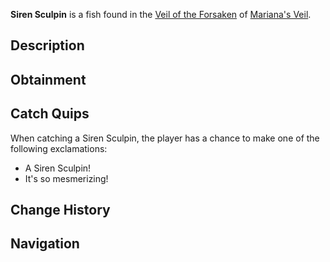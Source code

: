{{FishInfobox
|image          = Siren Sculpin.png
|rarity         = Rare
|sea            = First Sea
|location       = [[Veil of the Forsaken]]
|sublocation    = 
|sources        = Fishing Rod
|radar_location = 
|prog_speed     = -50
|xp             = 1450
|weather        = Windy
|time           = 
|season         = 
|bait           = Squid
|base_weight    = 250
|base_value     = 4000
|weight_range   = 160
|base_chance    = 10
|base_resil     = 30
}}
'''Siren Sculpin''' is a {{Rarity|Rare}} fish found in the [[Veil of the Forsaken]] of [[Mariana's Veil]].

== Description ==
{{Description|A small, glowing fish with a hypnotic pattern on its scales.|Bestiary Entry}}

== Obtainment ==
{{Description|Typically found alone, where wind is fierce.|Bestiary Hint}}
{{Fish Availability|
Mariana's Veil/Scylla Hunt
Mariana's Veil/Veil of the Forsaken
|top_rods      = 
Leviathan's Fang Rod\125672.94\274460.92;
Ethereal Prism Rod\114679.27\177518.19;
Seraphic Rod\109962.57\179436.47;
No-Life Rod\105550.24\185368.47;
Tempest Rod\103781.39\176981.48;
Plastic Rod\94652.93\161533.49;
Buddy Bond Rod\76125.34\110093.92;
Krampus's Rod\103493.88\119027.27;
Trident Rod\99223.97\252395.22;
Free Spirit Rod\97054.13\246875.81;
Firefly Rod\83349.76\245645.46;
Fast Rod\75777.78\239449.46;
Lucky Rod\69349.96\157562.02;
Long Rod\66690.23\179287.1;
Brick Built Rod\65677.6\177832.37;
Rod Of The Forgotten Fang\101353.53\171001.96;
Challenger's Rod\97068.4\174274.6;
Rod Of The Exalted One\89556.25\147401.77;
Rod Of The Depths\89522.66\152429.25;
Zeus Rod\84230.1\154822.63;
Verdant Shear Rod\81475.68\153583.08;
Blazebringer Rod\80543.17\148910.67;
Depthseeker Rod\75630.71\146910.57;
Avalanche Rod\67459.62\130886.63;
Volcanic Rod\65765.96\122620.78;
Steady Rod\20815.9\49158.61
|recommended   = Ethereal Prism Rod
}}

== Catch Quips ==
When catching a Siren Sculpin, the player has a chance to make one of the following exclamations:
* A Siren Sculpin!
* It's so mesmerizing!

== Change History ==
{{Change History|{{subst:Current Version}}}}

== Navigation ==
{{Fish Navbox|Veil of the Forsaken}}